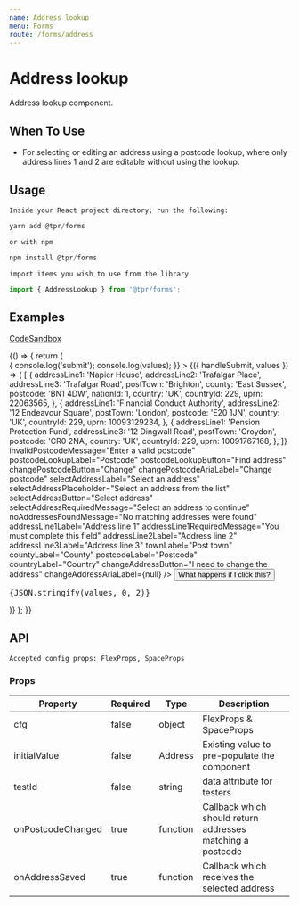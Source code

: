 ```yaml
---
name: Address lookup
menu: Forms
route: /forms/address
---
```



# Address lookup

Address lookup component.

## When To Use

- For selecting or editing an address using a postcode lookup, where only address lines 1 and 2 are editable without using the lookup.

## Usage

`Inside your React project directory, run the following:`

```js
yarn add @tpr/forms
```

`or with npm`

```js
npm install @tpr/forms
```

`import items you wish to use from the library`

```js
import { AddressLookup } from '@tpr/forms';
```

## Examples

[CodeSandbox](https://codesandbox.io)

<Playground>
	{() => {
		return (
			<Form
				onSubmit={(values) => {
					console.log('submit');
					console.log(values);
				}}
			>
				{({ handleSubmit, values }) => (
					<form onSubmit={handleSubmit}>
						<AddressLookup
							loading={false}
							initialValue={{
								addressLine1: 'Napier House',
								addressLine2: 'Trafalgar Place',
								addressLine3: 'Trafalgar Road',
								postTown: 'Brighton',
								county: 'East Sussex',
								postcode: 'BN1 4DW',
								country: 'UK',
								countryId: 229,
								uprn: 22063565,
							}}
							onPostcodeChanged={(postcode) => [
								{
									addressLine1: 'Napier House',
									addressLine2: 'Trafalgar Place',
									addressLine3: 'Trafalgar Road',
									postTown: 'Brighton',
									county: 'East Sussex',
									postcode: 'BN1 4DW',
									nationId: 1,
									country: 'UK',
									countryId: 229,
									uprn: 22063565,
								},
								{
									addressLine1: 'Financial Conduct Authority',
									addressLine2: '12 Endeavour Square',
									postTown: 'London',
									postcode: 'E20 1JN',
									country: 'UK',
									countryId: 229,
									uprn: 10093129234,
								},
								{
									addressLine1: 'Pension Protection Fund',
									addressLine3: '12 Dingwall Road',
									postTown: 'Croydon',
									postcode: 'CR0 2NA',
									country: 'UK',
									countryId: 229,
									uprn: 10091767168,
								},
							]}
							invalidPostcodeMessage="Enter a valid postcode"
							postcodeLookupLabel="Postcode"
							postcodeLookupButton="Find address"
							changePostcodeButton="Change"
							changePostcodeAriaLabel="Change postcode"
							selectAddressLabel="Select an address"
							selectAddressPlaceholder="Select an address from the list"
							selectAddressButton="Select address"
							selectAddressRequiredMessage="Select an address to continue"
							noAddressesFoundMessage="No matching addresses were found"
							addressLine1Label="Address line 1"
							addressLine1RequiredMessage="You must complete this field"
							addressLine2Label="Address line 2"
							addressLine3Label="Address line 3"
							townLabel="Post town"
							countyLabel="County"
							postcodeLabel="Postcode"
							countryLabel="Country"
							changeAddressButton="I need to change the address"
							changeAddressAriaLabel={null}
							/>
    					<Button type="submit" cfg={{mt:3}}>What happens if I click this?</Button>
    					<pre>{JSON.stringify(values, 0, 2)}</pre>
    				</form>
    			)}
    		</Form>
    	);
    }}

</Playground>

## API

```
Accepted config props: FlexProps, SpaceProps
```

### Props

| Property          | Required | Type     | Description                                                |
| ----------------- | -------- | -------- | ---------------------------------------------------------- |
| cfg               | false    | object   | FlexProps & SpaceProps                                     |
| initialValue      | false    | Address  | Existing value to pre-populate the component               |
| testId            | false    | string   | data attribute for testers                                 |
| onPostcodeChanged | true     | function | Callback which should return addresses matching a postcode |
| onAddressSaved    | true     | function | Callback which receives the selected address               |
